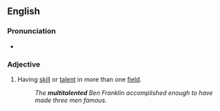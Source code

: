 ==English==

===Pronunciation===
* {{IPA|/ˌmʌltiˈtæləntɪd/|lang=en}}

===Adjective===
{{en-adj|-}}

# Having [[skill]] or [[talent]] in more than one [[field]].
#: ''The '''multitalented''' Ben Franklin accomplished enough to have made three men famous.''